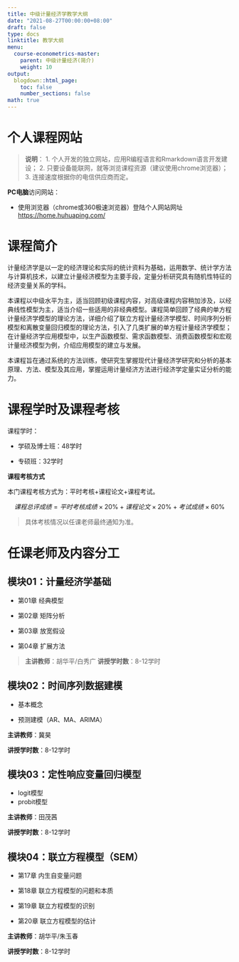 ```yaml
---
title: 中级计量经济学教学大纲
date: "2021-08-27T00:00:00+08:00"
draft: false
type: docs
linktitle: 教学大纲
menu:
  course-econometrics-master:
    parent: 中级计量经济(简介)
    weight: 10
output:
  blogdown::html_page:
    toc: false
    number_sections: false
math: true
---
```


#  个人课程网站

>**说明**：
1. 个人开发的独立网站，应用R编程语言和Rmarkdown语言开发建设；
2. 只要设备能联网，就等浏览课程资源（建议使用chrome浏览器）；
3. 连接速度根据你的电信供应商而定。

**PC电脑**访问网站：

- 使用浏览器（chrome或360极速浏览器）登陆个人网站网址[https://home.huhuaping.com/](https://home.huhuaping.com/)

# 课程简介

计量经济学是以一定的经济理论和实际的统计资料为基础，运用数学、统计学方法与计算机技术，以建立计量经济模型为主要手段，定量分析研究具有随机性特征的经济变量关系的学科。

本课程以中级水平为主，适当回顾初级课程内容，对高级课程内容稍加涉及，以经典线性模型为主，适当介绍一些适用的非经典模型。课程简单回顾了经典的单方程计量经济学模型的理论方法，详细介绍了联立方程计量经济学模型、时间序列分析模型和离散变量回归模型的理论方法，引入了几类扩展的单方程计量经济学模型；在计量经济学应用模型中，以生产函数模型、需求函数模型、消费函数模型和宏观计量经济模型为例，介绍应用模型的建立与发展。

本课程旨在通过系统的方法训练，使研究生掌握现代计量经济学研究和分析的基本原理、方法、模型及其应用，掌握运用计量经济方法进行经济学定量实证分析的能力。

# 课程学时及课程考核

课程学时：

- 学硕及博士班：48学时

- 专硕班：32学时

**课程考核方式**

本门课程考核方式为：平时考核+课程论文+课程考试。


$$课程总评成绩 = 平时考核成绩×20\%+课程论文×20\%+考试成绩×60\%$$

> 具体考核情况以任课老师最终通知为准。

# 任课老师及内容分工

## **模块01**：计量经济学基础

- 第01章 经典模型

- 第02章 矩阵分析

- 第03章 放宽假设

- 第04章 扩展方法

> **主讲教师**：胡华平/白秀广
> **讲授学时数**：8-12学时


## **模块02**：时间序列数据建模

- 基本概念

- 预测建模（AR、MA、ARIMA）

**主讲教师**：冀昊

**讲授学时数**：8-12学时


## **模块03**：定性响应变量回归模型

- logit模型
- probit模型

**主讲教师**：田茂茜

**讲授学时数**：8-12学时


## **模块04**：联立方程模型（SEM）

- 第17章 内生自变量问题

- 第18章 联立方程模型的问题和本质

- 第19章 联立方程模型的识别

- 第20章 联立方程模型的估计

**主讲教师**：胡华平/朱玉春

**讲授学时数**：8-12学时

